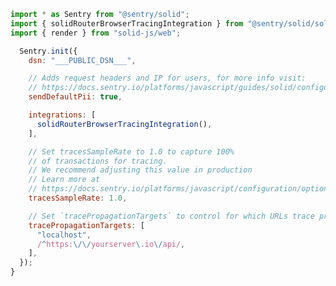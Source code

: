 ```javascript
import * as Sentry from "@sentry/solid";
import { solidRouterBrowserTracingIntegration } from "@sentry/solid/solidrouter";
import { render } from "solid-js/web";

  Sentry.init({
    dsn: "___PUBLIC_DSN___",

    // Adds request headers and IP for users, for more info visit:
    // https://docs.sentry.io/platforms/javascript/guides/solid/configuration/options/#sendDefaultPii
    sendDefaultPii: true,

    integrations: [
      solidRouterBrowserTracingIntegration(),
    ],

    // Set tracesSampleRate to 1.0 to capture 100%
    // of transactions for tracing.
    // We recommend adjusting this value in production
    // Learn more at
    // https://docs.sentry.io/platforms/javascript/configuration/options/#traces-sample-rate
    tracesSampleRate: 1.0,

    // Set `tracePropagationTargets` to control for which URLs trace propagation should be enabled
    tracePropagationTargets: [
      "localhost",
      /^https:\/\/yourserver\.io\/api/,
    ],
  });
}
```